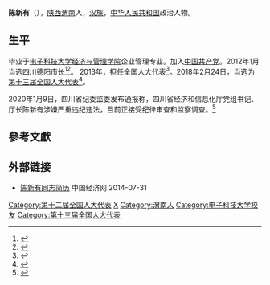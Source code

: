 '''陈新有'''（{{bd|1961年||}}），[[陕西|陕西]][[渭南|渭南]]人，[[汉族|汉族]]，[[中华人民共和国|中华人民共和国]]政治人物。


==生平 ==
毕业于[[电子科技大学经济与管理学院|电子科技大学经济与管理学院]]企业管理专业。加入[[中国共产党|中国共产党]]。2012年1月当选四川德阳市长<ref>{{cite web|accessdate=2014-06-18|url=http://district.ce.cn/newarea/sddy/201201/12/t20120112_22993825.shtml|title=陈新有当选四川德阳市长|publisher=中国经济网|archive-date=2014-05-13|archive-url=https://web.archive.org/web/20140513184928/http://district.ce.cn/newarea/sddy/201201/12/t20120112_22993825.shtml|dead-url=no}}</ref><ref>{{cite web|accessdate=2014-07-17|url=http://district.ce.cn/newarea/roll/201402/18/t20140218_2327379.shtml|title=德阳市政府工作报告（2014年1月8日 陈新有）|publisher=中国经济网|archive-date=2014-07-16|archive-url=https://web.archive.org/web/20140716032437/http://district.ce.cn/newarea/roll/201402/18/t20140218_2327379.shtml|dead-url=no}}</ref>。
2013年，担任全国人大代表<ref>{{cite news|title=全国人大代表信息-陈新有|url= http://210.82.31.1:8084/delegate/viewDelegate.action?dbid=122178|accessdate=2013-04-05|newspaper=全国人大网}}{{Dead link|date=2019年12月 |bot=InternetArchiveBot |fix-attempted=yes }}</ref>。2018年2月24日，当选为[[第十三届全国人大代表|第十三届全国人大代表]]<ref>{{Cite web|title=（受权发布）中华人民共和国第十三届全国人民代表大会代表名单-中新网|url=http://www.chinanews.com/gn/2018/02-25/8453959.shtml|accessdate=2021-02-13|work=中新网}}</ref>。

2020年1月9日，四川省纪委监委发布通报称，四川省经济和信息化厅党组书记、厅长陈新有涉嫌严重违纪违法，目前正接受纪律审查和监察调查。<ref>{{cite web|accessdate=2020-01-17|url=http://www.xinhuanet.com/legal/2020-01/09/c_1125442257.htm|title=四川省经济和信息化厅党组书记陈新有接受纪律审查和监察调查|publisher=新华网|archive-date=2020-01-12|archive-url=https://web.archive.org/web/20200112201355/http://www.xinhuanet.com/legal/2020-01/09/c_1125442257.htm|dead-url=no}}</ref>

==參考文獻==
{{reflist}}

==外部链接==
*[http://district.ce.cn/newarea/sddy/201201/12/t20120112_22993825.shtml  陈新有同志简历 ] {{Wayback|url=http://district.ce.cn/newarea/sddy/201201/12/t20120112_22993825.shtml |date=20140513184928 }} 中国经济网 2014-07-31

{{DEFAULTSORT:Chen xinyou}}
[[Category:第十二届全国人大代表|Category:第十二届全国人大代表]]
[[Category:陈姓|X]]
[[Category:渭南人|Category:渭南人]]
[[Category:电子科技大学校友|Category:电子科技大学校友]]
[[Category:第十三届全国人大代表|Category:第十三届全国人大代表]]


{{中国政治人物小作品}}
